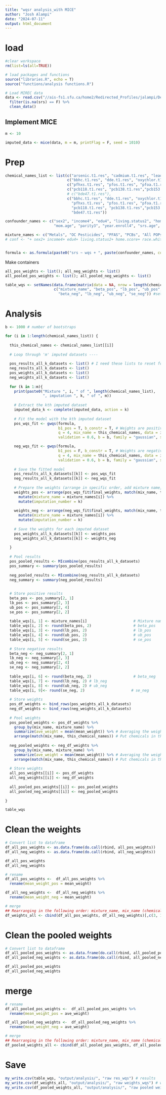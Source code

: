 ---
title: "wqsr analysis_with MICE"
author: "Josh Alampi"
date: "2024-07-11"
output: html_document
---



# load 
```{r}
#clear workspace
rm(list=ls(all=TRUE))

# load packages and functions
source("libraries.R", echo = T)
source("functions/analysis functions.R")

# Load MIREC data
data <- read.csv("//ais-fs1.sfu.ca/home2/Redirected_Profiles/jalampi/Desktop/MIREC loader 2022/clean data/MIREC data_mixtures.csv") %>% 
  filter(is.na(srs) == F) %>% 
  clean_data()

```


## Implement MICE
```{r}
m <- 10

imputed_data <- mice(data, m = m, printFlag = F, seed = 1010)
```


# Prep
```{r}
chemical_names_list <- list(c("arsenic.t1.res", "cadmium.t1.res", "lead.t1.res", "mercury.t1.res"),
                            c("bbhc.t1.res", "dde.t1.res", "oxychlor.t1.res", "transnona.t1.res"),
                            c("pfhxs.t1.res", "pfos.t1.res", "pfoa.t1.res"),
                            c("pcb118.t1.res", "pcb138.t1.res","pcb153.t1.res", "pcb180.t1.res"),
                            # c("bde47.t1.res"),
                            c("bbhc.t1.res", "dde.t1.res", "oxychlor.t1.res", "transnona.t1.res",
                              "pfhxs.t1.res", "pfos.t1.res", "pfoa.t1.res",
                              "pcb118.t1.res", "pcb138.t1.res","pcb153.t1.res", "pcb180.t1.res",
                              "bde47.t1.res"))

confounder_names <- c("sex2", "income4", "edu4", "living.status2", "home.score", "race.white2", 
                      "mom.age", "parity3", "year.enroll4", "srs.age", "city6", "fol.intake3", "smoker2")

mixture_names <- c("Metals", "OC Pesticides", "PFAS", "PCBs", "All POPs")
# conf <- "+ sex2+ income4+ edu4+ living.status2+ home.score+ race.white2+ mom.age+ parity3+ city10+ year.enroll4 + smoker2 + srs.age"


formula <- as.formula(paste0("srs ~ wqs + ", paste(confounder_names, collapse = " + ")))
```

Make containers
```{r}
all_pos_weights <- list(); all_neg_weights <- list()
all_pooled_pos_weights <- list(); all_pooled_neg_weights <- list()

table_wqs <- setNames(data.frame(matrix(data = NA, nrow = length(chemical_names_list), ncol = 9)),
                      c("mixture_name", "beta_pos", "lb_pos", "ub_pos", "se_pos", 
                        "beta_neg", "lb_neg", "ub_neg", "se_neg")) #set column names
```

# Analysis
```{r}
b <- 1000 # number of bootstraps

for (i in 1:length(chemical_names_list)) {
  
  this_chemical_names <- chemical_names_list[[i]]
  
  # Loop through 'm' imputed datasets ----
      
  pos_results_all_k_datasets <- list() # I need these lists to reset for every new i-loop
  neg_results_all_k_datasets <- list() 
  pos_weights_all_k_datasets <- list()
  neg_weights_all_k_datasets <- list()
  
  for (k in 1:m){
    print(paste0("Mixture ", i, " of ", length(chemical_names_list),
                 ", imputation ", k, " of ", m))
    
    # Extract the kth imputed dataset
    imputed_data_k <- complete(imputed_data, action = k)
    
    # Fit the model with the kth imputed dataset
    pos_wqs_fit <- gwqs(formula, 
                        b1_pos = T, b_constr = T, # Weights are positive
                        q = 4, mix_name = this_chemical_names, data = imputed_data_k,
                        validation = 0.6, b = b, family = "gaussian", seed = 1)

    neg_wqs_fit <- gwqs(formula, 
                        b1_pos = F, b_constr = T, # Weights are negative
                        q = 4, mix_name = this_chemical_names, data = imputed_data_k,
                        validation = 0.6, b = b, family = "gaussian", seed = 1)
      
    # Save the fitted model
    pos_results_all_k_datasets[[k]] <- pos_wqs_fit
    neg_results_all_k_datasets[[k]] <- neg_wqs_fit
    
    # Prepare the weights (arrange in specific order, add mixture name, imputation number)
    weights_pos <- arrange(pos_wqs_fit$final_weights, match(mix_name, this_chemical_names)) %>% 
      mutate(mixture_name = mixture_names[i]) %>% 
      mutate(imputation_number = k)
    
    weights_neg <- arrange(neg_wqs_fit$final_weights, match(mix_name, this_chemical_names)) %>% 
      mutate(mixture_name = mixture_names[i]) %>% 
      mutate(imputation_number = k)
    
    # Save the weights for each imputed dataset
    pos_weights_all_k_datasets[[k]] <- weights_pos
    neg_weights_all_k_datasets[[k]] <- weights_neg
    
  }
  
  # Pool results
  pos_pooled_results <- MIcombine(pos_results_all_k_datasets)
  pos_summary <- summary(pos_pooled_results)
  
  neg_pooled_results <- MIcombine(neg_results_all_k_datasets)
  neg_summary <- summary(neg_pooled_results)
  
  
  # Store positive results
  beta_pos <- pos_summary[2, 1]
  lb_pos <- pos_summary[2, 3]
  ub_pos <- pos_summary[2, 4]
  se_pos <- pos_summary[2, 2]
  
  table_wqs[i, 1] <- mixture_names[i]                     # Mixture name
  table_wqs[i, 2] <- round(beta_pos, 2)                   # beta_pos
  table_wqs[i, 3] <- round(lb_pos, 2)                     # lb_pos
  table_wqs[i, 4] <- round(ub_pos, 2)                     # ub_pos
  table_wqs[i, 5] <- round(se_pos, 2)                     # se_pos
  
  # Store negative results
  beta_neg <- neg_summary[2, 1]
  lb_neg <- neg_summary[2, 3]
  ub_neg <- neg_summary[2, 4]
  se_neg <- neg_summary[2, 2]
  
  table_wqs[i, 6] <- round(beta_neg, 2)                   # beta_neg
  table_wqs[i, 7] <- round(lb_neg, 2) # lb_neg
  table_wqs[i, 8] <- round(ub_neg, 2) # ub_neg
  table_wqs[i, 9]<- round(se_neg, 2)                     # se_neg
  
  # Store weights
  pos_df_weights <- bind_rows(pos_weights_all_k_datasets)
  neg_df_weights <- bind_rows(neg_weights_all_k_datasets)
  
  # Pool weights
  pos_pooled_weights <- pos_df_weights %>% 
    group_by(mix_name, mixture_name) %>% 
    summarize(ave_weight = mean(mean_weight)) %>% # Averaging the weights across all multiply imputed datasets
    arrange(match(mix_name, this_chemical_names)) # Put chemicals in the desired order
  
  neg_pooled_weights <- neg_df_weights %>% 
    group_by(mix_name, mixture_name) %>% 
    summarize(ave_weight = mean(mean_weight)) %>% # Averaging the weights across all multiply imputed datasets
    arrange(match(mix_name, this_chemical_names)) # Put chemicals in the desired order
  
  # Store weights
  all_pos_weights[[i]] <- pos_df_weights
  all_neg_weights[[i]] <- neg_df_weights
  
  all_pooled_pos_weights[[i]] <- pos_pooled_weights
  all_pooled_neg_weights[[i]] <- neg_pooled_weights
  
}

table_wqs
```

# Clean the weights
```{r}
# Convert list to dataframe
df_all_pos_weights <- as.data.frame(do.call(rbind, all_pos_weights))
df_all_neg_weights <- as.data.frame(do.call(rbind, all_neg_weights))

df_all_pos_weights
df_all_neg_weights
```

```{r}
# rename
df_all_pos_weights <-  df_all_pos_weights %>% 
  rename(mean_weight_pos = mean_weight) 

df_all_neg_weights <-  df_all_neg_weights %>% 
  rename(mean_weight_neg = mean_weight)

# merge
## Rearranging in the following order: mixture_name, mix_name (chemical name), pos weight, neg weight, imputation number
df_weights_all <- cbind(df_all_pos_weights, df_all_neg_weights)[,c(3, 1, 2, 6, 4)]

```

# Clean the pooled weights
```{r}
# Convert list to dataframe
df_all_pooled_pos_weights <- as.data.frame(do.call(rbind, all_pooled_pos_weights))
df_all_pooled_neg_weights <- as.data.frame(do.call(rbind, all_pooled_neg_weights))

df_all_pooled_pos_weights
df_all_pooled_neg_weights
```


# merge
```{r}
# rename
df_all_pooled_pos_weights <-  df_all_pooled_pos_weights %>% 
  rename(mean_weight_pos = ave_weight) 

df_all_pooled_neg_weights <-  df_all_pooled_neg_weights %>% 
  rename(mean_weight_neg = ave_weight)

# merge
## Rearranging in the following order: mixture_name, mix_name (chemical name), pos weight, neg weight, imputation number
df_pooled_weights_all <- cbind(df_all_pooled_pos_weights, df_all_pooled_neg_weights)[,c(2, 1, 3, 6)]

```

# Save
```{r}
my_write.csv(table_wqs, "output/analysis/", "raw res_wqs") # results
my_write.csv(df_weights_all, "output/analysis/", "raw weights_wqs") # weights
my_write.csv(df_pooled_weights_all, "output/analysis/", "raw pooled weights_wqs") # pooled weights

```





























```{r}

```

